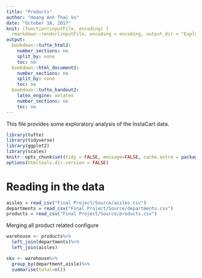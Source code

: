 ```yaml
---
title: "Products"
author: "Hoang Anh Thai Vu"
date: "October 18, 2017"
knit: (function(inputFile, encoding) {
  rmarkdown::render(inputFile, encoding = encoding, output_dir = "ExploratoryAnalysis_HTML_Output") })
output:
  bookdown::tufte_html2:
    number_sections: no
    split_by: none
    toc: no
  bookdown::html_document2:
    number_sections: no
    split_by: none
    toc: no
  bookdown::tufte_handout2:
    latex_engine: xelatex
    number_sections: no
    toc: no
---
```


This file provides some exploratory analysis of the InstaCart data.

```r
library(tufte)
library(tidyverse)
library(ggplot2)
library(scales)
knitr::opts_chunk$set(tidy = FALSE, message=FALSE, cache.extra = packageVersion('tufte'))
options(htmltools.dir.version = FALSE)
```

# Reading in the data
```r
aisles = read_csv("Final Project/Source/aisles.csv")
departments = read_csv("Final Project/Source/departments.csv")
products = read_csv("Final Project/Source/products.csv")
```

Merging all product related configure

```r
warehouse <- products%>%
  left_join(departments)%>%
  left_join(aisles)

sku <- warehouse%>%
  group_by(department,aisle)%>%
  summarise(total=n())

```


